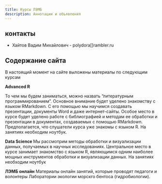 ```yaml
---
title: Курсы ЛЭМБ
description: Аннотации и объявления 
---
```

 
## контакты

- Хайтов Вадим Михайлович - polydora[]rambler.ru

## Содержание сайта
В настоящий момент на сайте выложены материалы по следующим курсам

**Advanced R **

То чем мы будем заниматься, можно назвать "литературным программированием". Основное внимание будет уделено знакомству с языком RMarkdown. С его помощью мы научимся создавать презентации, документы Word и даже интернет-сайты. Особое место в курсе будет уделено работе с библиографией и методам ее обработки и презентации в документах, создаваемых с помощью RMarkdown. Предполагается, что слушатели курса уже знакомы с языком R. На занятиях необходим ноутбук.

**Data Science **
Мы рассмотрим методы обработки и визуализации данных, получаемых в научных исследованиях. Центральное место в курсе занимает знакомство с языком R, являющимся одним наиболее мощных инструментов обработки и визуализации данных. На занятиях необходим ноутбук



**ЛЭМБ онлайн**
Материалы онлайн занятий, которые проводят педагоги и волонтеры Лаборатории экологии морскго бентоса (гидробиологии).